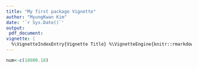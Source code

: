 ```yaml
---
title: "My first package Vignette"
author: "MyungKwan Kim"
date: '`r Sys.Date()`'
output:
 pdf_document:
vignette: |
  %\VignetteIndexEntry{Vignette Title} %\VignetteEngine{knitr::rmarkdown} %\VignetteEncoding{UTF-8}
---
```

```r
num<-c(10000.18)
```
